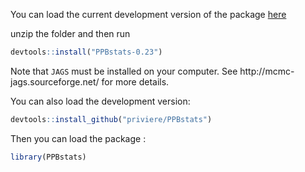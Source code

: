 You can load the current development version of the package [here](https://github.com/priviere/PPBstats/archive/v0.23.zip)

unzip the folder and then run 

```r
devtools::install("PPBstats-0.23")
```

Note that `JAGS` must be installed on your computer. See http://mcmc-jags.sourceforge.net/ for more details.


You can also load the development version:

```r
devtools::install_github("priviere/PPBstats")
```


Then you can load the package :

```r
library(PPBstats)
```


